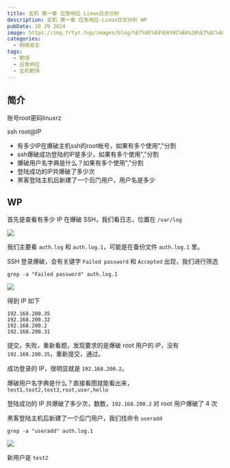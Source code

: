 ```yaml
---
title: 玄机 第一章 应急响应 Linux日志分析
description: 玄机 第一章 应急响应-Linux日志分析 WP
pubDate: 10 29 2024
image: https://img.trtyr.top/images/blog/%E7%8E%84%E6%9C%BA%20%E7%AC%AC%E4%B8%80%E7%AB%A0%20%E5%BA%94%E6%80%A5%E5%93%8D%E5%BA%94-Linux%E6%97%A5%E5%BF%97%E5%88%86%E6%9E%90/002%20%E7%AC%AC%E4%B8%80%E7%AB%A0%20%E5%BA%94%E6%80%A5%E5%93%8D%E5%BA%94-Linux%E6%97%A5%E5%BF%97%E5%88%86%E6%9E%90-2.png?imageSlim
categories:
  - 网络安全
tags:
  - 靶场
  - 应急响应
  - 玄机靶场
---
```


## 简介

账号root密码linuxrz

ssh root@IP

- 有多少IP在爆破主机ssh的root帐号，如果有多个使用","分割
- ssh爆破成功登陆的IP是多少，如果有多个使用","分割
- 爆破用户名字典是什么？如果有多个使用","分割
- 登陆成功的IP共爆破了多少次
- 黑客登陆主机后新建了一个后门用户，用户名是多少

## WP

首先是查看有多少 IP 在爆破 SSH，我们看日志，位置在 `/var/log`

![](https://img.trtyr.top/images/blog/%E7%8E%84%E6%9C%BA%20%E7%AC%AC%E4%B8%80%E7%AB%A0%20%E5%BA%94%E6%80%A5%E5%93%8D%E5%BA%94-Linux%E6%97%A5%E5%BF%97%E5%88%86%E6%9E%90/002%20%E7%AC%AC%E4%B8%80%E7%AB%A0%20%E5%BA%94%E6%80%A5%E5%93%8D%E5%BA%94-Linux%E6%97%A5%E5%BF%97%E5%88%86%E6%9E%90-1.png?imageSlim)

我们主要看 `auth.log` 和 `auth.log.1`，可能是在备份文件 `auth.log.1` 里。

SSH 登录爆破，会有关键字 `Failed password` 和 `Accepted` 出现，我们进行筛选

```shell
grep -a "Failed password" auth.log.1
```

![](https://img.trtyr.top/images/blog/%E7%8E%84%E6%9C%BA%20%E7%AC%AC%E4%B8%80%E7%AB%A0%20%E5%BA%94%E6%80%A5%E5%93%8D%E5%BA%94-Linux%E6%97%A5%E5%BF%97%E5%88%86%E6%9E%90/002%20%E7%AC%AC%E4%B8%80%E7%AB%A0%20%E5%BA%94%E6%80%A5%E5%93%8D%E5%BA%94-Linux%E6%97%A5%E5%BF%97%E5%88%86%E6%9E%90-2.png?imageSlim)

得到 IP 如下

```
192.168.200.35
192.168.200.32
192.168.200.2
192.168.200.31
```

提交，失败，重新看题，发现要求的是爆破 root 用户的 IP，没有 `192.168.200.35`，重新提交，通过。

成功登录的 IP，很明显就是 `192.168.200.2`。

爆破用户名字典是什么？直接看图就能看出来，`test1,test2,test3,root,user,hello`

登陆成功的 IP 共爆破了多少次，数数，`192.168.200.2` 对 root 用户爆破了 4 次

黑客登陆主机后新建了一个后门用户，我们找命令 `useradd`

```shell
grep -a "useradd" auth.log.1
```

![](https://img.trtyr.top/images/blog/%E7%8E%84%E6%9C%BA%20%E7%AC%AC%E4%B8%80%E7%AB%A0%20%E5%BA%94%E6%80%A5%E5%93%8D%E5%BA%94-Linux%E6%97%A5%E5%BF%97%E5%88%86%E6%9E%90/002%20%E7%AC%AC%E4%B8%80%E7%AB%A0%20%E5%BA%94%E6%80%A5%E5%93%8D%E5%BA%94-Linux%E6%97%A5%E5%BF%97%E5%88%86%E6%9E%90-3.png?imageSlim)

新用户是 `test2`

